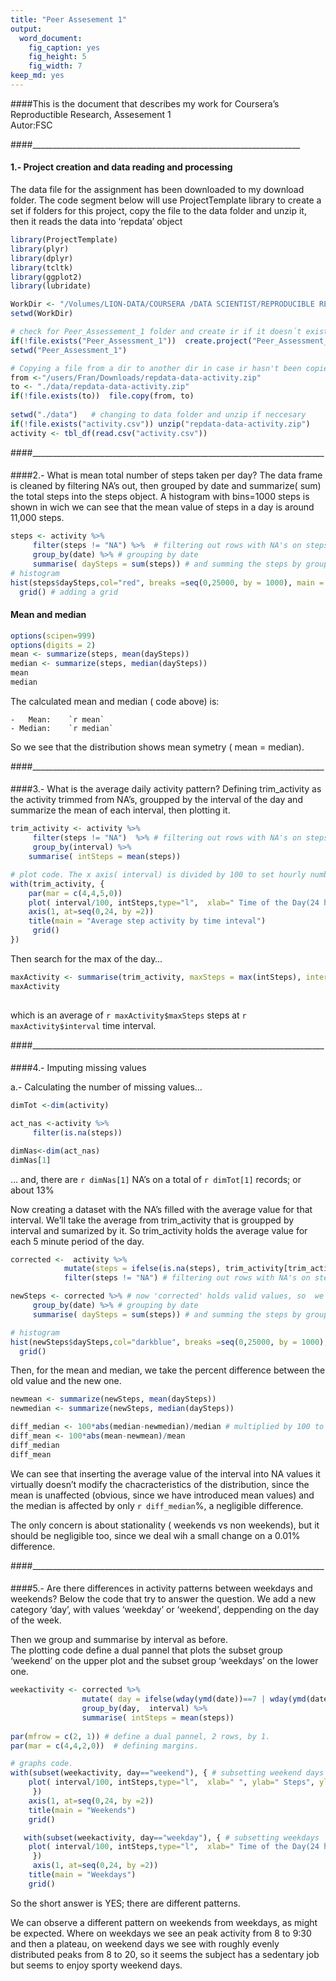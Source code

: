 ```yaml
---
title: "Peer Assesement 1"
output:
  word_document:
    fig_caption: yes
    fig_height: 5
    fig_width: 7
keep_md: yes
---
```


####This is the document that describes my work for Coursera's Reproductible Research, Assesement 1  
Autor:FSC

####___________________________________________________________________ 

####  

#### 1.- Project creation and data reading and processing


The data file for the assignment has been downloaded to my download folder.
The code segment below will use ProjectTemplate library to create a set if folders for this project, copy the file to the data folder and unzip it, then it reads the data into 'repdata' object
```r

library(ProjectTemplate)
library(plyr)
library(dplyr)
library(tcltk)
library(ggplot2)
library(lubridate)

```


```r
WorkDir <- "/Volumes/LION-DATA/COURSERA /DATA SCIENTIST/REPRODUCIBLE RESEARCH" # work dir has to be modified to fit your system. The rest pends from it, so it should work
setwd(WorkDir)

# check for Peer_Assessement_1 folder and create ir if it doesn´t exist.
if(!file.exists("Peer_Assessment_1"))  create.project("Peer_Assessment_1")
setwd("Peer_Assessment_1")

# Copying a file from a dir to another dir in case ir hasn't been copied before
from <-"/users/Fran/Downloads/repdata-data-activity.zip"
to <- "./data/repdata-data-activity.zip"
if(!file.exists(to))  file.copy(from, to)
                                
setwd("./data")   # changing to data folder and unzip if neccesary
if(!file.exists("activity.csv")) unzip("repdata-data-activity.zip")
activity <- tbl_df(read.csv("activity.csv"))
```

####_________________________________________________________________________
    
####    

    
####2.- What is mean total number of steps taken per day?
The data frame is cleaned by filtering NA's out, then grouped by date and summarize( sum) the total steps into the steps object. 
A histogram with bins=1000 steps is shown in wich we can see that the mean value of steps in a day is around 11,000 steps.

```r
steps <- activity %>%
     filter(steps != "NA") %>%  # filtering out rows with NA's on steps
     group_by(date) %>% # grouping by date
     summarise( daySteps = sum(steps)) # and summing the steps by groupped date.
# histogram 
hist(steps$daySteps,col="red", breaks =seq(0,25000, by = 1000), main = "Total steps per day",, xlab= ("Total daily Steps"), ylab= ("Nr. of occurrences"))
  grid() # adding a grid
```

####  Mean and median  

```r
options(scipen=999)
options(digits = 2)
mean <- summarize(steps, mean(daySteps))
median <- summarize(steps, median(daySteps))
mean 
median


```
 The calculated mean and median ( code above) is:  
 
    -   Mean:    `r mean`  
    - Median:    `r median`
 
 So we see that the distribution shows  mean symetry ( mean = median). 


####_________________________________________________________________________
    
####    

    
####3.- What is the average daily activity pattern?
Defining trim_activity as the activity trimmed from NA's, groupped by the interval of the day and summarize the mean of each interval,
then plotting it.

```r
trim_activity <- activity %>%
     filter(steps != "NA")  %>% # filtering out rows with NA's on steps
     group_by(interval) %>%
    summarise( intSteps = mean(steps))

# plot code. The x axis( interval) is divided by 100 to set hourly numbers on the x-axis.
with(trim_activity, {
    par(mar = c(4,4,5,0))
    plot( interval/100, intSteps,type="l",  xlab=" Time of the Day(24 hour)", ylab=" Step activity", ylim = range(intSteps), col ="magenta", xlim = range(0:24), xaxt="n") 
    axis(1, at=seq(0,24, by =2)) 
    title(main = "Average step activity by time inteval")
     grid()
})
```


Then search for the max of the day...

```r

maxActivity <- summarise(trim_activity, maxSteps = max(intSteps), interval = substr(hm(interval[intSteps ==maxSteps]/100),1,6))
maxActivity 
           
```
which is an average of  `r maxActivity$maxSteps` steps at `r maxActivity$interval`   time interval.


####_________________________________________________________________________
    
####    

    
####4.- Imputing missing values

a.- Calculating the number of missing values...

```r
dimTot <-dim(activity)

act_nas <-activity %>%
     filter(is.na(steps))

dimNas<-dim(act_nas)
dimNas[1]

```
... and, there are  `r dimNas[1]` NA's on a total of `r dimTot[1]` records; or about 13%  
  
Now creating a dataset with the NA's filled with the average value for that interval. We'll take the average from trim_activity that is groupped by interval and sumarized by it. 
So trim_activity holds the average value for each 5 minute period of the day.
  

```r
corrected <-  activity %>%
            mutate(steps = ifelse(is.na(steps), trim_activity[trim_activity$interval == interval,]$intSteps, steps))%>% # ifelse() inserts on 'steps' the average value if the original value is NA
            filter(steps != "NA") # filtering out rows with NA's on steps ( that are redundant since we inseted the averages)

newSteps <- corrected %>% # now 'corrected' holds valid values, so  we do the same as in the 1st histogram case 
     group_by(date) %>% # grouping by date
     summarise( daySteps = sum(steps)) # and summing the steps by groupped date.

# histogram 
hist(newSteps$daySteps,col="darkblue", breaks =seq(0,25000, by = 1000), main = "Total steps per day",, xlab= ("Total daily Steps"), ylab= ("Nr. of occurences"))
  grid()
```
  
Then, for the mean and median, we take the percent difference between the old value and the new one.
```r

newmean <- summarize(newSteps, mean(daySteps))
newmedian <- summarize(newSteps, median(daySteps))

diff_median <- 100*abs(median-newmedian)/median # multiplied by 100 to get  a percent difference
diff_mean <- 100*abs(mean-newmean)/mean
diff_median
diff_mean
```
  
We can see that inserting the average value of the interval into NA values it virtually doesn't modify the chacracteristics of the distribution, since
the mean is unaffected (obvious, since we have introduced mean values) and the median is affected by only `r diff_median`%, a negligible difference.  
  
The only concern is about stationality ( weekends vs non weekends), but it should be negligible too, since we deal wih a small change on a  0.01% difference.


####_________________________________________________________________________
    
####    

    
####5.- Are there differences in activity patterns between weekdays and weekends?
Below the code that try to answer the question.
We add a new category 'day', with values 'weekday' or 'weekend', deppending on the day of the week.  
  
Then we group and summarise by interval as before.  
The plotting code define a dual pannel that plots the subset group 'weekend' on the upper plot
and the subset group 'weekdays' on the lower one.

```r
weekactivity <- corrected %>%
                mutate( day = ifelse(wday(ymd(date))==7 | wday(ymd(date))==1, "weekend", "weekday" )) %>% ## adding a day category, then grouping and summarizing
                group_by(day,  interval) %>%
                summarise( intSteps = mean(steps))
             
par(mfrow = c(2, 1)) # define a dual pannel, 2 rows, by 1.
par(mar = c(4,4,2,0))  # defining margins.

# graphs code.
with(subset(weekactivity, day=="weekend"), { # subsetting weekend days
    plot( interval/100, intSteps,type="l",  xlab=" ", ylab=" Steps", ylim = range(0:230), col ="darkmagenta", xlim = range(0:24), xaxt="n") 
     })
    axis(1, at=seq(0,24, by =2)) 
    title(main = "Weekends") 
    grid()

   with(subset(weekactivity, day=="weekday"), { # subsetting weekdays
    plot( interval/100, intSteps,type="l",  xlab=" Time of the Day(24 hour)", ylab=" Steps", ylim = range(0:230), col ="blue", xlim = range(0:24), xaxt="n") 
     })
     axis(1, at=seq(0,24, by =2)) 
    title(main = "Weekdays") 
    grid()

```
  
   
   
   
So the short answer is YES; there are different patterns.  
  
We can observe a different pattern on weekends from  weekdays, as might be expected. Where on weekdays we see an  peak activity from 8 to 9:30 and then a plateau, on weekend days we see with roughly evenly distributed peaks from 8 to 20, so it seems the subject has a sedentary job but seems to enjoy sporty weekend days.
   
   
   






